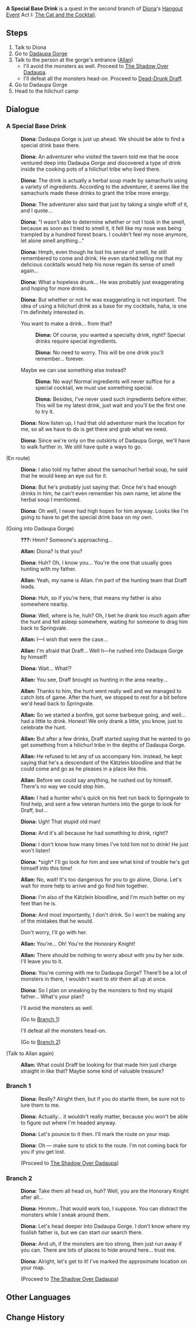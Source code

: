 {{Quest Infobox
|id            = 19103
|type          = Hangout
|region        = Mondstadt
|chapter       = Diona
|actNum        = I
|act           = The Cat and the Cocktail
|description   = Diona would like to go to Dadaupa Gorge to secure a certain special "base drink."
|startLocation = [[Dadaupa Gorge]], [[Mondstadt]]
|requirement   = [[The Cat and the Cocktail]]
|prev          = The Cat's Tail's Bartender
|next          = The Shadow Over Dadaupa
|characters    = Allan; Diona; Traveler
|voiced        = yes
}}
'''A Special Base Drink''' is a quest in the second branch of [[Diona]]'s [[Hangout Event]] Act I: [[The Cat and the Cocktail]].

==Steps==
# Talk to Diona
# Go to [[Dadaupa Gorge]]
# Talk to the person at the gorge's entrance ([[Allan]])
#* I'll avoid the monsters as well. Proceed to [[The Shadow Over Dadaupa#The Shadow Over Dadaupa|The Shadow Over Dadaupa]].
#* I'll defeat all the monsters head-on. Proceed to [[The Shadow Over Dadaupa#Dead-Drunk Draff|Dead-Drunk Draff]].
# Go to Dadaupa Gorge
# Head to the hilichurl camp

==Dialogue==
===A Special Base Drink===
{{Dialogue start}}
:{{A|vo dancop001 1910301 diona 01.ogg}} '''Diona:''' Dadaupa Gorge is just up ahead. We should be able to find a special drink base there.
:{{A|vo dancop001 1910301 diona 02.ogg}} '''Diona:''' An adventurer who visited the tavern told me that he once ventured deep into Dadaupa Gorge and discovered a type of drink inside the cooking pots of a hilichurl tribe who lived there.
:{{A|vo dancop001 1910301 diona 03.ogg}} '''Diona:''' The drink is actually a herbal soup made by samachurls  using a variety of ingredients. According to the adventurer, it seems like the samachurls made these drinks to grant the tribe more energy.
:{{A|vo dancop001 1910301 diona 04.ogg}} '''Diona:''' The adventurer also said that just by taking a single whiff of it, and I quote...
:{{A|vo dancop001 1910301 diona 05.ogg}} '''Diona:''' "I wasn't able to determine whether or not I took in the smell, because as soon as I tried to smell it, it felt like my nose was being trampled by a hundred forest boars. I couldn't feel my nose anymore, let alone smell anything..."
:{{A|vo dancop001 1910301 diona 06.ogg}} '''Diona:''' Hmph, even though he lost his sense of smell, he still remembered to come and drink. He even started telling me that my delicious cocktails would help his nose regain its sense of smell again...
:{{A|vo dancop001 1910301 diona 07.ogg}} '''Diona:''' What a hopeless drunk... He was probably just exaggerating and hoping for more drinks.
:{{A|vo dancop001 1910301 diona 08.ogg}} '''Diona:''' But whether or not he was exaggerating is not important. The idea of using a hilichurl drink as a base for my cocktails, haha, is one I'm definitely interested in.
:{{DIcon}} You want to make a drink... from that?
::{{A|vo dancop001 1910301 diona 09.ogg}} '''Diona:''' Of course, you wanted a specialty drink, right? Special drinks require special ingredients.
::{{A|vo dancop001 1910301 diona 10.ogg}} '''Diona:''' No need to worry. This will be one drink you'll remember... forever.
:{{DIcon}} Maybe we can use something else instead?
::{{A|vo dancop001 1910301 diona 11.ogg}} '''Diona:''' No way! Normal ingredients will never suffice for a special cocktail, we must use something special.
::{{A|vo dancop001 1910301 diona 12.ogg}} '''Diona:''' Besides, I've never used such ingredients before either. This will be my latest drink, just wait and you'll be the first one to try it.
:{{A|vo dancop001 1910301 diona 13.ogg}} '''Diona:''' Now listen up, I had that old adventurer mark the location for me, so all we have to do is get there and grab what we need.
:{{A|vo dancop001 1910301 diona 14.ogg}} '''Diona:''' Since we're only on the outskirts of Dadaupa Gorge, we'll have to walk further in. We still have quite a ways to go.

;(En route)
:{{A|vo dancop001 1910302 diona 01.ogg}} '''Diona:''' I also told my father about the samachurl herbal soup, he said that he would keep an eye out for it.
:{{A|vo dancop001 1910302 diona 02.ogg}} '''Diona:''' But he's probably just saying that. Once he's had enough drinks in him, he can't even remember his own name, let alone the herbal soup I mentioned.
:{{A|vo dancop001 1910302 diona 03.ogg}} '''Diona:''' Oh well, I never had high hopes for him anyway. Looks like I'm going to have to get the special drink base on my own.

;(Going into Dadaupa Gorge)
:{{A|vo dancop001 1910303 allan 01.ogg}} '''???:''' Hmm? Someone's approaching...
:{{A|vo dancop001 1910302 allan 01.ogg}} '''Allan:''' Diona? Is that you?
:{{A|vo dancop001 1910302 diona 04.ogg}} '''Diona:''' Huh? Oh, I know you... You're the one that usually goes hunting with my father.
:{{A|vo dancop001 1910302 allan 02.ogg}} '''Allan:''' Yeah, my name is Allan. I'm part of the hunting team that Draff leads.
:{{A|vo dancop001 1910302 diona 05.ogg}} '''Diona:''' Huh, so if you're here, that means my father is also somewhere nearby.
:{{A|vo dancop001 1910302 diona 06.ogg}} '''Diona:''' Well, where is he, huh? Oh, I bet he drank too much again after the hunt and fell asleep somewhere, waiting for someone to drag him back to Springvale.
:{{A|vo dancop001 1910302 allan 03.ogg}} '''Allan:''' I&mdash;I wish that were the case...
:{{A|vo dancop001 1910302 allan 04.ogg}} '''Allan:''' I'm afraid that Draff... Well h&mdash;he rushed into Dadaupa Gorge by himself!
:{{A|vo dancop001 1910302 diona 07.ogg}} '''Diona:''' Wait... What!?
:{{A|vo dancop001 1910302 allan 05.ogg}} '''Allan:''' You see, Draff brought us hunting in the area nearby...
:{{A|vo dancop001 1910302 allan 06.ogg}} '''Allan:''' Thanks to him, the hunt went really well and we managed to catch lots of game. After the hunt, we stopped to rest for a bit before we'd head back to Springvale.
:{{A|vo dancop001 1910302 allan 07.ogg}} '''Allan:''' So we started a bonfire, got some barbeque going, and well... had a little to drink. Honest! We only drank a little, you know, just to celebrate the hunt.
:{{A|vo dancop001 1910302 allan 08.ogg}} '''Allan:''' But after a few drinks, Draff started saying that he wanted to go get something from a hilichurl tribe in the depths of Dadaupa Gorge.
:{{A|vo dancop001 1910302 allan 09.ogg}} '''Allan:''' He refused to let any of us accompany him. Instead, he kept saying that he's a descendant of the Kätzlein bloodline and that he could come and go as he pleases in a place like this.
:{{A|vo dancop001 1910302 allan 10.ogg}} '''Allan:''' Before we could say anything, he rushed out by himself. There's no way we could stop him.
:{{A|vo dancop001 1910302 allan 11.ogg}} '''Allan:''' I had a hunter who's quick on his feet run back to Springvale to find help, and sent a few veteran hunters into the gorge to look for Draff, but...
:{{A|vo dancop001 1910302 diona 08.ogg}} '''Diona:''' Ugh! That stupid old man!
:{{A|vo dancop001 1910302 diona 09.ogg}} '''Diona:''' And it's all because he had something to drink, right!?
:{{A|vo dancop001 1910302 diona 10.ogg}} '''Diona:''' I don't know how many times I've told him not to drink! He just won't listen!
:{{A|vo dancop001 1910302 diona 11.ogg}} '''Diona:''' *sigh* I'll go look for him and see what kind of trouble he's got himself into this time!
:{{A|vo dancop001 1910302 allan 12.ogg}} '''Allan:''' No, wait! It's too dangerous for you to go alone, Diona. Let's wait for more help to arrive and go find him together.
:{{A|vo dancop001 1910302 diona 12.ogg}} '''Diona:''' I'm also of the Kätzlein bloodline, and I'm much better on my feet than he is.
:{{A|vo dancop001 1910302 diona 13.ogg}} '''Diona:''' And most importantly, I don't drink. So I won't be making any of the mistakes that he would.
:{{DIcon}} Don't worry, I'll go with her.
:{{A|vo dancop001 1910302 allan 13.ogg}} '''Allan:''' You're... Oh! You're the Honorary Knight!
:{{A|vo dancop001 1910302 allan 14.ogg}} '''Allan:''' There should be nothing to worry about with you by her side. I'll leave you to it.
:{{A|vo dancop001 1910302 diona 14.ogg}} '''Diona:''' You're coming with me to Dadaupa Gorge? There'll be a lot of monsters in there, I wouldn't want to stir them all up at once.
:{{A|vo dancop001 1910302 diona 15.ogg}} '''Diona:''' So I plan on sneaking by the monsters to find my stupid father... What's your plan?
:{{DIcon}} I'll avoid the monsters as well.
:;(Go to [[#Branch 1|Branch 1]])
:{{DIcon}} I'll defeat all the monsters head-on.
:;(Go to [[#Branch 2|Branch 2]])

;(Talk to Allan again)
:{{A|vo dancop001 1910305 allan 01.ogg}} '''Allan:''' What could Draff be looking for that made him just charge straight in like that? Maybe some kind of valuable treasure?
{{Dialogue end}}

===Branch 1===
{{Dialogue start}}
:{{A|vo dancop001 1910302 diona 16.ogg}} '''Diona:''' Really? Alright then, but if you do startle them, be sure not to lure them to me.
:{{A|vo dancop001 1910302 diona 17.ogg}} '''Diona:''' Actually... it wouldn't really matter, because you won't be able to figure out where I'm headed anyway.
:{{A|vo dancop001 1910302 diona 18.ogg}} '''Diona:''' Let's pounce to it then. I'll mark the route on your map.
:{{A|vo dancop001 1910302 diona 19.ogg}} '''Diona:''' Oh &mdash; make sure to stick to the route. I'm not coming back for you if you get lost.
:;(Proceed to [[The Shadow Over Dadaupa#The Shadow Over Dadaupa|The Shadow Over Dadaupa]])
{{Dialogue end}}

===Branch 2===
{{Dialogue start}}
:{{A|vo dancop001 1910302 diona 20.ogg}} '''Diona:''' Take them all head on, huh? Well, you are the Honorary Knight after all...
:{{A|vo dancop001 1910302 diona 21.ogg}} '''Diona:''' Hmmm...That would work too, I suppose. You can distract the monsters while I sneak around them.
:{{A|vo dancop001 1910302 diona 22.ogg}} '''Diona:''' Let's head deeper into Dadaupa Gorge. I don't know where my foolish father is, but we can start our search there.
:{{A|vo dancop001 1910302 diona 23.ogg}} '''Diona:''' And uh, if the monsters are too strong, then just run away if you can. There are lots of places to hide around here... trust me.
:{{A|vo dancop001 1910302 diona 24.ogg}} '''Diona:''' Alright, let's get to it! I've marked the approximate location on your map.
:;(Proceed to [[The Shadow Over Dadaupa#Dead-Drunk Draff|The Shadow Over Dadaupa]])
{{Dialogue end}}

==Other Languages==
{{Other Languages
|en      = A Special Base Drink
|zhs     = 特殊的基底饮品
|zhs_rm  = Tèshū de Jīdǐ Yǐnpǐn
|zht     = 特殊的基底飲品
|zht_rm  = Tèshū de Jīdǐ Yǐnpǐn
|zh_tl   = Special Base Drink
|ja      = スペシャルベースドリンク
|ja_rm   = Supesharu Beesu Dorinku
|ja_tl   = A Special Base Drink
|ko      = 특별한 베이스 음료
|ko_rm   = 
|ko_tl   = 
|es      = Una bebida con una base especial
|es_tl   = A Special Base Drink
|fr      = Base de boisson spéciale
|fr_tl   = Special Base Drink
|ru      = Особая основа для коктейля
|ru_tl   = 
|th      = ส่วนผสมหลักสุดพิเศษ
|th_rm   = 
|th_tl   = 
|vi      = Thức uống nền đặc biệt
|vi_tl   = 
|de      = Getränk mit besonderer Basis
|de_tl   = A Drink With a Special Base
|id      = Bahan Dasar Minuman Spesial
|id_tl   = A Special Base Drink
|id_note = Can be read as: "Base of the Special Drink"
|pt      = Uma Bebida Básica Especial
|pt_tl   = A Special Basic Drink
}}

==Change History==
{{Change History|1.5}}